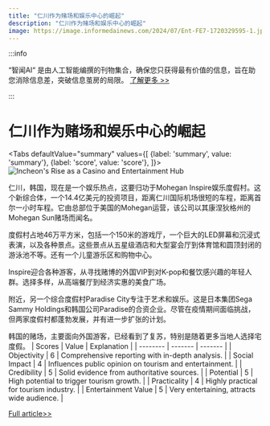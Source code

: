 ```yaml
---
title: "仁川作为赌场和娱乐中心的崛起"
description: "仁川作为赌场和娱乐中心的崛起"
image: https://image.informedainews.com/2024/07/Ent-FE7-1720329595-1.jpg
---
```



:::info

“智闻AI“ 是由人工智能编撰的刊物集合，确保您只获得最有价值的信息，旨在助您消除信息差，突破信息茧房的局限。  [了解更多 >>](/)

:::

# 仁川作为赌场和娱乐中心的崛起


<Tabs
	defaultValue="summary"
	values={[
	{label: 'summary', value: 'summary'},
	{label: 'score', value: 'score'},
]}>
<TabItem value="summary">
<img
  src="https://image.informedainews.com/2024/07/Ent-FE7-1720329595-1.jpg"
  alt="Incheon's Rise as a Casino and Entertainment Hub"
/>



仁川，韩国，现在是一个娱乐热点，这要归功于Mohegan Inspire娱乐度假村。这个新综合体，一个14.4亿美元的投资项目，距离仁川国际机场很短的车程，距离首尔一小时车程。它由总部位于美国的Mohegan运营，该公司以其康涅狄格州的Mohegan Sun赌场而闻名。

度假村占地46万平方米，包括一个150米的游戏厅，一个巨大的LED屏幕和沉浸式表演，以及各种景点。这些景点从五星级酒店和大型宴会厅到体育馆和圆顶封闭的游泳池不等。还有一个儿童游乐区和购物中心。

Inspire迎合各种游客，从寻找赌博的外国VIP到对K-pop和餐饮感兴趣的年轻人群。选择多样，从高端餐厅到经济实惠的美食广场。

附近，另一个综合度假村Paradise City专注于艺术和娱乐。这是日本集团Sega Sammy Holdings和韩国公司Paradise的合资企业。尽管在疫情期间面临挑战，但两家度假村都蓬勃发展，并有进一步扩张的计划。

韩国的赌场，主要面向外国游客，已经看到了复苏，特别是随着更多当地人选择宅度假。
</TabItem>
<TabItem value="score">
	| Scores     | Value   | Explanation |
	| -------- | ------- | ------- |
	| Objectivity  | 6    | Comprehensive reporting with in-depth analysis.    |
	| Social Impact | 4     | Influences public opinion on tourism and entertainment.    |
	| Credibility    | 5    | Solid evidence from authoritative sources.    |
	| Potential    | 5    | High potential to trigger tourism growth.    |
	| Practicality    | 4    | Highly practical for tourism industry.    |
	| Entertainment Value    | 5    | Very entertaining, attracts wide audience.    |
</TabItem>
</Tabs>

[Full article>>](https://asia.nikkei.com/Business/Travel-Leisure/South-Korea-air-hub-Incheon-takes-off-as-casino-destination)

